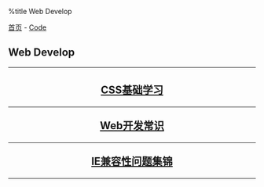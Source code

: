 %title Web Develop

[[../../index|首页]] - [[../index|Code]]
==Web Develop==
----
<center>
<h2>
[[css_basic|CSS基础学习]]
----
[[web_tips|Web开发常识]]
----
[[ie_compatibility|IE兼容性问题集锦]]
</h2>
</center>
----
